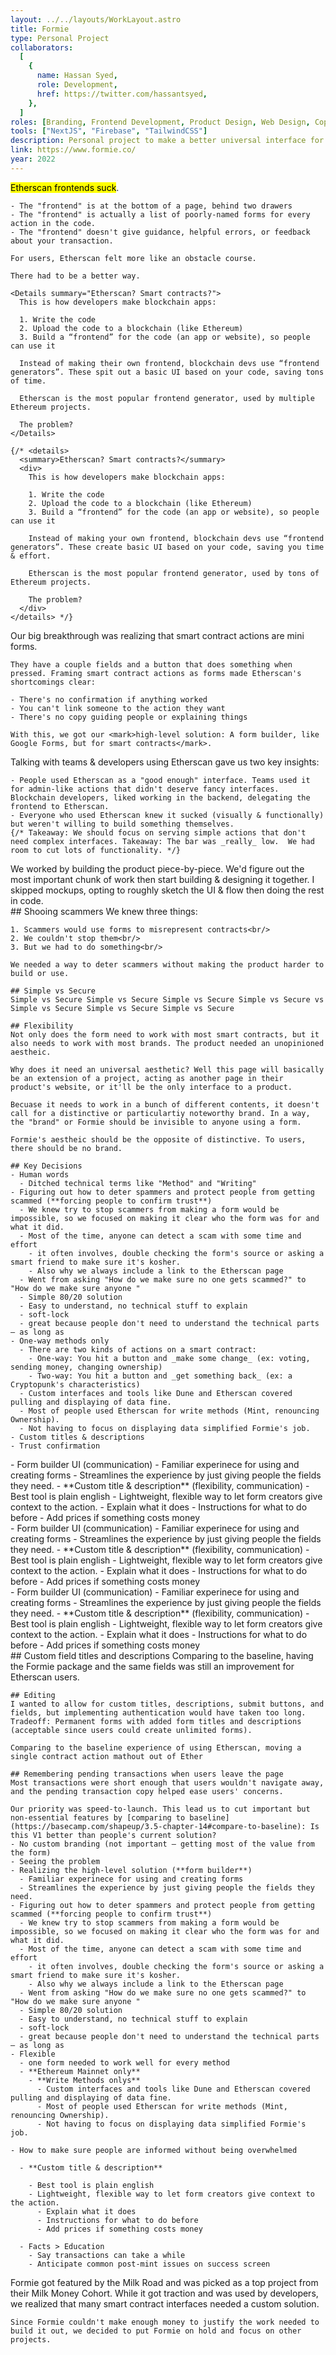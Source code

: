 ```yaml
---
layout: ../../layouts/WorkLayout.astro
title: Formie
type: Personal Project
collaborators:
  [
    {
      name: Hassan Syed,
      role: Development,
      href: https://twitter.com/hassantsyed,
    },
  ]
roles: [Branding, Frontend Development, Product Design, Web Design, Copywriting]
tools: ["NextJS", "Firebase", "TailwindCSS"]
description: Personal project to make a better universal interface for smart contracts.
link: https://www.formie.co/
year: 2022
---
```



<Section title="Problem">
  <SubSection
    images={[
      { 
        src: "/work/formie/etherscan-1.png", 
        alt: "Annotated page showing how bad Etherscan's smart contract UI is"
      }
    ]}
  >
    <mark>Etherscan frontends suck</mark>.

    - The "frontend" is at the bottom of a page, behind two drawers
    - The "frontend" is actually a list of poorly-named forms for every action in the code.
    - The "frontend" doesn't give guidance, helpful errors, or feedback about your transaction.

    For users, Etherscan felt more like an obstacle course.

    There had to be a better way.

    <Details summary="Etherscan? Smart contracts?">
      This is how developers make blockchain apps:

      1. Write the code
      2. Upload the code to a blockchain (like Ethereum)
      3. Build a “frontend” for the code (an app or website), so people can use it

      Instead of making their own frontend, blockchain devs use “frontend generators”. These spit out a basic UI based on your code, saving tons of time.

      Etherscan is the most popular frontend generator, used by multiple Ethereum projects.

      The problem?
    </Details>

    {/* <details>
      <summary>Etherscan? Smart contracts?</summary>
      <div>
        This is how developers make blockchain apps:

        1. Write the code
        2. Upload the code to a blockchain (like Ethereum)
        3. Build a “frontend” for the code (an app or website), so people can use it

        Instead of making your own frontend, blockchain devs use “frontend generators”. These create basic UI based on your code, saving you time & effort.

        Etherscan is the most popular frontend generator, used by tons of Ethereum projects.

        The problem?
      </div>
    </details> */}

  </SubSection>
</Section>

<Section title="Idea">
  <SubSection
    images={[
      { 
        src: "/work/formie/first-idea-for-form-builder.png", 
        alt: "First sketch for form builder UI",
        isPadded: true
      }
    ]}
  >
    Our big breakthrough was realizing that smart contract actions are mini forms. 
    
    They have a couple fields and a button that does something when pressed. Framing smart contract actions as forms made Etherscan's shortcomings clear:

    - There's no confirmation if anything worked
    - You can't link someone to the action they want
    - There's no copy guiding people or explaining things

    With this, we got our <mark>high-level solution: A form builder, like Google Forms, but for smart contracts</mark>.

  </SubSection>
</Section>

<Section title="Research">
  <SubSection>
    Talking with teams & developers using Etherscan gave us two key insights:

    - People used Etherscan as a "good enough" interface. Teams used it for admin-like actions that didn't deserve fancy interfaces. Blockchain developers, liked working in the backend, delegating the frontend to Etherscan.
    - Everyone who used Etherscan knew it sucked (visually & functionally) but weren't willing to build something themselves.
    {/* Takeaway: We should focus on serving simple actions that don't need complex interfaces. Takeaway: The bar was _really_ low.  We had room to cut lots of functionality. */}

  </SubSection>
</Section>
<Section title="Process">
  <SubSection>
    We worked by building the product piece-by-piece. We'd figure out the most important chunk of work then start building & designing it together. I skipped mockups, opting to roughly sketch the UI & flow then doing the rest in code.
  </SubSection>

</Section>

<Section title="Challenges">
  <SubSection>
    ## Shooing scammers
    We knew three things:
    
    1. Scammers would use forms to misrepresent contracts<br/>
    2. We couldn't stop them<br/>
    3. But we had to do something<br/>

    We needed a way to deter scammers without making the product harder to build or use.

    ## Simple vs Secure
    Simple vs Secure Simple vs Secure Simple vs Secure Simple vs Secure vs Simple vs Secure Simple vs Secure Simple vs Secure

    ## Flexibility
    Not only does the form need to work with most smart contracts, but it also needs to work with most brands. The product needed an unopinioned aestheic.

    Why does it need an universal aesthetic? Well this page will basically be an extension of a project, acting as another page in their product's website, or it'll be the only interface to a product.

    Becuase it needs to work in a bunch of different contents, it doesn't call for a distinctive or particulartiy noteworthy brand. In a way, the "brand" or Formie should be invisible to anyone using a form.

    Formie's aestheic should be the opposite of distinctive. To users, there should be no brand.

    ## Key Decisions
    - Human words
      - Ditched technical terms like "Method" and "Writing"
    - Figuring out how to deter spammers and protect people from getting scammed (**forcing people to confirm trust**)
      - We knew try to stop scammers from making a form would be impossible, so we focused on making it clear who the form was for and what it did.
      - Most of the time, anyone can detect a scam with some time and effort
        - it often involves, double checking the form's source or asking a smart friend to make sure it's kosher.
        - Also why we always include a link to the Etherscan page
      - Went from asking "How do we make sure no one gets scammed?" to "How do we make sure anyone "
      - Simple 80/20 solution
      - Easy to understand, no technical stuff to explain
      - soft-lock
      - great because people don't need to understand the technical parts — as long as
    - One-way methods only
      - There are two kinds of actions on a smart contract:
        - One-way: You hit a button and _make some change_ (ex: voting, sending money, changing ownership)
        - Two-way: You hit a button and _get something back_ (ex: a Cryptopunk's characteristics)
      - Custom interfaces and tools like Dune and Etherscan covered pulling and displaying of data fine.
      - Most of people used Etherscan for write methods (Mint, renouncing Ownership).
      - Not having to focus on displaying data simplified Formie's job.
    - Custom titles & descriptions
    - Trust confirmation

  </SubSection>
</Section>

<Section title="Treat it like a form">
  <SubSection>
    - Form builder UI (communication) - Familiar experinece for using and
    creating forms - Streamlines the experience by just giving people the fields
    they need. - **Custom title & description** (flexibility, communication) -
    Best tool is plain english - Lightweight, flexible way to let form creators
    give context to the action. - Explain what it does - Instructions for what
    to do before - Add prices if something costs money
  </SubSection>
</Section>

<Section title="Forced confirmation">
  <SubSection>
    - Form builder UI (communication) - Familiar experinece for using and
    creating forms - Streamlines the experience by just giving people the fields
    they need. - **Custom title & description** (flexibility, communication) -
    Best tool is plain english - Lightweight, flexible way to let form creators
    give context to the action. - Explain what it does - Instructions for what
    to do before - Add prices if something costs money
  </SubSection>
</Section>

<Section title="Only one-way actions">
  <SubSection>
    - Form builder UI (communication) - Familiar experinece for using and
    creating forms - Streamlines the experience by just giving people the fields
    they need. - **Custom title & description** (flexibility, communication) -
    Best tool is plain english - Lightweight, flexible way to let form creators
    give context to the action. - Explain what it does - Instructions for what
    to do before - Add prices if something costs money
  </SubSection>
</Section>

<Section title="Tradeoffs">
  <SubSection>
    ## Custom field titles and descriptions
    Comparing to the baseline, having the Formie package and the same fields was still an improvement for Etherscan users.

    ## Editing
    I wanted to allow for custom titles, descriptions, submit buttons, and fields, but implementing authentication would have taken too long.
    Tradeoff: Permanent forms with added form titles and descriptions (acceptable since users could create unlimited forms).

    Comparing to the baseline experience of using Etherscan, moving a single contract action mathout out of Ether

    ## Remembering pending transactions when users leave the page
    Most transactions were short enough that users wouldn't navigate away, and the pending transaction copy helped ease users' concerns.

    Our priority was speed-to-launch. This lead us to cut important but non-essential features by [comparing to baseline](https://basecamp.com/shapeup/3.5-chapter-14#compare-to-baseline): Is this V1 better than people's current solution?
    - No custom branding (not important — getting most of the value from the form)
    - Seeing the problem
    - Realizing the high-level solution (**form builder**)
      - Familiar experinece for using and creating forms
      - Streamlines the experience by just giving people the fields they need.
    - Figuring out how to deter spammers and protect people from getting scammed (**forcing people to confirm trust**)
      - We knew try to stop scammers from making a form would be impossible, so we focused on making it clear who the form was for and what it did.
      - Most of the time, anyone can detect a scam with some time and effort
        - it often involves, double checking the form's source or asking a smart friend to make sure it's kosher.
        - Also why we always include a link to the Etherscan page
      - Went from asking "How do we make sure no one gets scammed?" to "How do we make sure anyone "
      - Simple 80/20 solution
      - Easy to understand, no technical stuff to explain
      - soft-lock
      - great because people don't need to understand the technical parts — as long as
    - Flexible
      - one form needed to work well for every method
      - **Ethereum Mainnet only**
        - **Write Methods onlys**
          - Custom interfaces and tools like Dune and Etherscan covered pulling and displaying of data fine.
          - Most of people used Etherscan for write methods (Mint, renouncing Ownership).
          - Not having to focus on displaying data simplified Formie's job.

    - How to make sure people are informed without being overwhelmed

      - **Custom title & description**

        - Best tool is plain english
        - Lightweight, flexible way to let form creators give context to the action.
          - Explain what it does
          - Instructions for what to do before
          - Add prices if something costs money

      - Facts > Education
        - Say transactions can take a while
        - Anticipate common post-mint issues on success screen

  </SubSection>
  <Section title="Result">
    Formie got featured by the Milk Road and was picked as a top project from their Milk Money Cohort. While it got traction and was used by developers, we realized that many smart contract interfaces needed a custom solution.

    Since Formie couldn't make enough money to justify the work needed to build it out, we decided to put Formie on hold and focus on other projects.

  </Section>
</Section>

